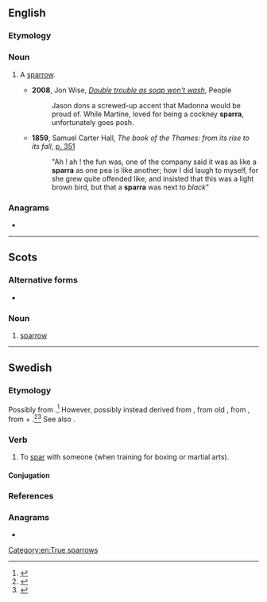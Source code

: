 {{also|sparrà|spärra}}
==English==

===Etymology===
{{eye dialect of|en|sparrow|from=Cockney}}

===Noun===
{{en-noun}}

# {{lb|en|London|chiefly|Cockney}} A [[sparrow]].
#* '''2008''', Jon Wise, ''[http://www.people.co.uk/news/uk-world-news/2008/01/13/double-trouble-as-soap-won-t-wash-102039-20283927/ Double trouble as soap won't wash]'', People
#*: Jason dons a screwed-up accent that Madonna would be proud of. While Martine, loved for being a cockney '''sparra''', unfortunately goes posh.
#* '''1859''', Samuel Carter Hall, ''The book of the Thames: from its rise to its fall'', [http://books.google.de/books?id=f5BQAAAAYAAJ&dq=sparra&hl=de&pg=PA351#v=onepage&q=sparra&f=false p. 351]
#*: "Ah ! ah ! the fun was, one of the company said it was as like a '''sparra''' as one pea is like another; how I did laugh to myself, for she grew quite offended like, and insisted that this was a light brown bird, but that a '''sparra''' was next to ''black''"

===Anagrams===
* {{anagrams|en|a=aaprrs|Parras}}

[[Category:en:True sparrows]]

----

==Scots==

===Alternative forms===
* {{alter|sco|spur|spug|spuggie|speug}}

===Noun===
{{sco-noun}}

# [[sparrow]]

----

==Swedish==

===Etymology===
Possibly from {{der|sv|non|sperrask||to kick out}}.<ref>{{R:OED}}</ref>  However, possibly instead derived from {{der|sv|frm|esparer||to kick}}, from old {{der|sv|it|sparare||to fling}}, from {{der|sv|la|exparare}}, from {{m|la|ex-}} + {{m|la|parare||to prepare}}.<ref>{{R:American_Heritage_Dictionary|spar}}</ref><ref>{{R:Online_Etymology_Dictionary|spar}}</ref>  See also {{cog|en|parry}}.
===Verb===
{{sv-verb-reg}}

# To [[spar#Etymology 2|spar]] with someone (when training for boxing or martial arts).

====Conjugation====
{{sv-conj-wk}}

===References===
<references/>

===Anagrams===
* {{anagrams|sv|a=aaprrs|rapars|raspar|sparar}}